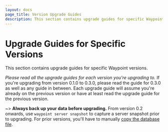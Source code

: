 ```yaml
---
layout: docs
page_title: Version Upgrade Guides
description: This section contains upgrade guides for specific Waypoint versions.
---
```


# Upgrade Guides for Specific Versions

This section contains upgrade guides for specific Waypoint versions.

_Please read all the upgrade guides for each version you're upgrading to._ If
you're upgrading from version 0.1.0 to 0.3.0, please read the guide for 0.3.0
as well as any guide in between. Each upgrade guide will assume you're already
on the previous version or have at least read the upgrade guide for the previous
version.

~> **Always back up your data before upgrading.** From version 0.2 onwards,
use `waypoint server snapshot` to capture a server snapshot prior to upgrading.
For prior versions, you'll have to manually [copy the database file](/docs/server/run/maintenance#path-to-database).
